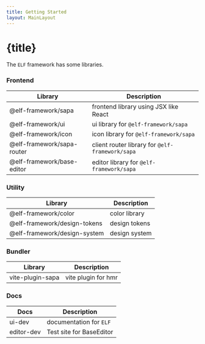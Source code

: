 ```yaml
---
title: Getting Started
layout: MainLayout
---
```



# {title}

The `ELF` framework has some libraries.

### Frontend

| Library | Description | 
| - | - |
| @elf-framework/sapa | frontend library using JSX like React | 
| @elf-framework/ui | ui library for `@elf-framework/sapa` |
| @elf-framework/icon | icon library for `@elf-framework/sapa` |
| @elf-framework/sapa-router | client router library for `@elf-framework/sapa` |
| @elf-framework/base-editor | editor library for `@elf-framework/sapa` |

### Utility

| Library | Description | 
| - | - |
| @elf-framework/color | color library |
| @elf-framework/design-tokens | design tokens |
| @elf-framework/design-system | design system |

### Bundler

| Library | Description | 
| - | - |
| vite-plugin-sapa | vite plugin for hmr |

### Docs

| Docs | Description | 
| - | - |
| ui-dev | documentation for `ELF` |
| editor-dev | Test site for BaseEditor |